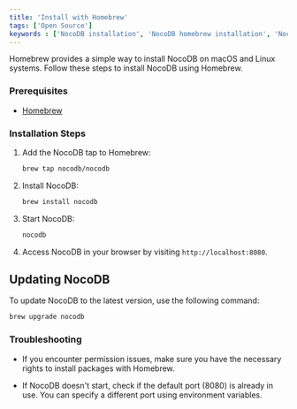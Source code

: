 ```yaml
---
title: 'Install with Homebrew'
tags: ['Open Source']
keywords : ['NocoDB installation', 'NocoDB homebrew installation', 'NocoDB prerequisites']
---
```


Homebrew provides a simple way to install NocoDB on macOS and Linux systems. Follow these steps to install NocoDB using Homebrew.

### Prerequisites
- [Homebrew](https://brew.sh/)

### Installation Steps

1. Add the NocoDB tap to Homebrew:

    ```bash
    brew tap nocodb/nocodb
    ```

2. Install NocoDB:

    ```bash
    brew install nocodb
    ```
   
3. Start NocoDB:

    ```bash
    nocodb
    ```
   
4. Access NocoDB in your browser by visiting `http://localhost:8080`.

## Updating NocoDB

To update NocoDB to the latest version, use the following command:

```bash
brew upgrade nocodb
```

### Troubleshooting

- If you encounter permission issues, make sure you have the necessary rights to install packages with Homebrew.

- If NocoDB doesn't start, check if the default port (8080) is already in use. You can specify a different port using environment variables.
